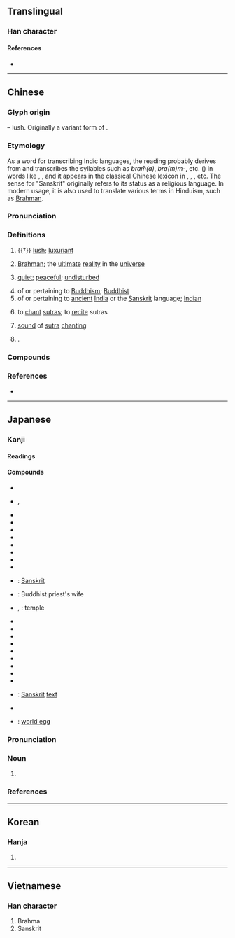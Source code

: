 {{character info}}
==Translingual==

===Han character===
{{Han char|rn=75|rad=木|as=07|sn=11|four=44217|canj=DDHNI|ids=⿱林凡}}

====References====
* {{Han ref|kx=0531.090|dkj=14888|dj=0919.100|hdz=21210.050|uh=68B5|ud=26805|bh=B1EB|bd=45547}}

----

==Chinese==
{{zh-forms}}
{{zh-wp}}

===Glyph origin===
{{Han etym}}
{{Han compound|林|凡|ls=psc|c1=s|c2=p|t1=forest}} – lush. Originally a variant form of {{och-l|芃}}.

===Etymology===
As a word for transcribing Indic languages, the reading {{ltc-l|梵|id=2}} probably derives from {{der|zh|pgd|-}} and transcribes the syllables such as ''bram̄(a)'', ''bra(m)m-'', etc. ({{zh-ref|Bailey, 1946}}) in words like {{m|pgd|𐨦𐨿𐨪𐨨𐨸|tr=bram̄a|t={{w|Brahmā (Buddhism)|Brahma}}}}, {{m|pgd|𐨦𐨿𐨪𐨨𐨞|t=a [[brahmin]]}}, and it appears in the classical Chinese lexicon in {{zh-m|*梵天|gloss=Brahma, name of a deity}}, {{zh-m|*梵志|gloss=a person dedicated to religion}}, {{zh-m|*梵行|gloss=good, pure conduct}}, etc. The sense for "Sanskrit" originally refers to its status as a religious language. In modern usage, it is also used to translate various terms in Hinduism, such as [[Brahman]].

===Pronunciation===
{{zh-pron
|m=梵
|c=faan4,faan6
|c-t=fan3
|h=pfs=fam;gd=fam2
|md=huáng
|mn=hoān
|mn-t=huam6/huang6
|w=3ve
|x=fan4
|mc=y
|oc=n,2+1
|cat=a,pn,v,n
}}{{zh-attn-split}}

===Definitions===
{{zh-hanzi}}

# {{†}} [[lush]]; [[luxuriant]]
# {{lb|zh|Hinduism}} [[Brahman]]; the [[ultimate]] [[reality]] in the [[universe]] {{gloss|concept in Hinduism}}
# {{lb|zh|figurative}} [[quiet]]; [[peaceful]]; [[undisturbed]]
# of or pertaining to [[Buddhism]]; [[Buddhist]]
# of or pertaining to [[ancient]] [[India]] or the [[Sanskrit]] language; [[Indian]]
# {{lb|zh|Buddhism}} to [[chant]] [[sutra]]s; to [[recite]] sutras
# {{lb|zh|Buddhism}} [[sound]] of [[sutra]] [[chanting]]
# {{surname|zh|nodot=1}}.

===Compounds===
{{zh-der|大梵天|梵剎|梵唄|梵啞鈴|梵天|梵學|梵宇|梵教|梵文|梵書|梵本|梵王宮|梵眾|梵筴|梵蒂岡|梵語:[[Sanskrit]]|梵譯|梵音|琳宮梵宇|薄伽梵|仙梵|作梵|午梵|四月梵|四梵|四梵天|曉梵|梵世|梵事|梵亞林|梵侶|梵俗|梵偈|梵像|梵僧|梵冊|梵冊貝葉|梵刹|梵咒|梵唱|梵土|梵坊|梵城|梵堂|梵塔|梵境|梵天王|梵夾|梵婀玲|梵嫂|梵字|梵客|梵室|梵宮|梵家|梵容|梵寂|梵居|梵屧|梵山|梵帙|梵帝|梵席|梵庋|梵心|梵志|梵我一如|梵摩天|梵方|梵服|梵林|梵梵|梵樂|梵樓|梵樹|梵殿|梵氏|梵法|梵王|梵王字|梵王宅|梵王家|梵王燈|梵界|梵皇|梵相|梵眾天|梵磬|梵神|梵秘|梵策|梵筵|梵經|梵聲|梵花|梵莢|梵行|梵行先生|梵表|梵衲|梵襟|梵言|梵誦|梵貝|梵蹟|梵輔天|梵輪|梵迹|梵道|梵部|梵釋|梵鈴|梵鐘|梵門|梵閣|梵雲|梵響|梵館|梵香|清梵|演梵|螺髻梵志|讚梵|貝梵|釋梵|鍾梵|鐘梵|高梵|魚梵|梵高|梵谷}}

===References===
* {{R:yue:Hanzi}}

----

==Japanese==

===Kanji===
{{ja-kanji|grade=|rs=木07}}

====Readings====
{{ja-readings
|goon=ぼん
|kanon=はん
}}

====Compounds====
{{der-top|Compounds}}
* {{ja-r|釈%梵|しゃく%ぼん}}
* {{ja-r|薄%伽%梵|ば%が%ぼん}}, {{ja-r|婆%伽%梵|ば%が%ぼん}}
* {{ja-r|梵%論|ぼ%ろ}}
* {{ja-r|梵%論%字|ぼ%ろん%じ}}
* {{ja-r|梵%王|ぼん%おう}}
* {{ja-r|梵%音|ぼん%おん}}
* {{ja-r|梵%我%一%如|ぼん%ご%いち%にょ}}
* {{ja-r|梵%学|ぼん%がく}}
* {{ja-r|梵%行|ぼん%ぎょう}}
* {{ja-r|梵%宮|ぼん%ぐう}}
* {{ja-r|梵%語|ぼん%ご}}: [[Sanskrit]]
* {{ja-r|梵%妻|ぼん%さい}}: Buddhist priest's wife
* {{ja-r|梵%刹|ぼん%さつ}}, {{ja-r|梵%刹|ぼん%せつ}}: temple
* {{ja-r|梵%讃|ぼん%さん}}
* {{ja-r|梵%志|ぼん%し}}
* {{ja-r|梵%字|ぼん%じ}}
* {{ja-r|梵%書|ぼん%しょ}}
* {{ja-r|梵%鐘|ぼん%しょう}}
* {{ja-r|梵%砌|ぼん%ぜい}}
* {{ja-r|梵%僧|ぼん%そう}}
* {{ja-r|梵%天|ぼん%てん}}
* {{ja-r|梵%唄|ぼん%ばい}}
* {{ja-r|梵%文|ぼん%ぶん}}: [[Sanskrit]] [[text]]
* {{ja-r|梵%網%経|ぼん%もう%きょう}}
* {{ja-r|梵%卵|ぼん%らん}}: [[world egg]]
{{der-bottom}}

{{ja-kanjitab|ぼん|yomi=o}}

===Pronunciation===
{{ja-pron|yomi=goon|ぼん|acc=1|acc_ref=DJR|acc2=0|acc2_ref=DJR}}

===Noun===
{{ja-noun|ぼん}}

# {{abbreviation of|ja|梵語}}

===References===
<references/>

----

==Korean==

===Hanja===
{{ko-hanja|hangeul=범|eumhun=|rv=beom|mr=pŏm|y=pem}}

# {{rfdef|ko|sort=木07}}

----

==Vietnamese==

===Han character===
{{vi-readings|reading=phạn, phạm|rs=木07}}

# Brahma
# Sanskrit